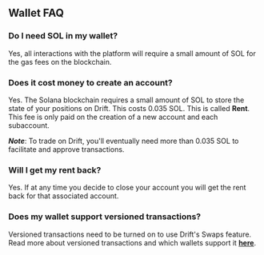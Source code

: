 ## Wallet FAQ

### Do I need SOL in my wallet?  

Yes, all interactions with the platform will require a small amount of SOL for the gas fees on the blockchain.  

### Does it cost money to create an account?  

Yes. The Solana blockchain requires a small amount of SOL to store the state of your positions on Drift. This costs 0.035 SOL. This is called **Rent**. This fee is only paid on the creation of a new account and each subaccount.  

***Note***: To trade on Drift, you'll eventually need more than 0.035 SOL to facilitate and approve transactions.

### Will I get my rent back?

Yes. If at any time you decide to close your account you will get the rent back for that associated account.  

### Does my wallet support versioned transactions?

Versioned transactions need to be turned on to use Drift's Swaps feature. Read more about versioned transactions and which wallets support it [**here**](pages/trading/versioned-transactions.mdx).